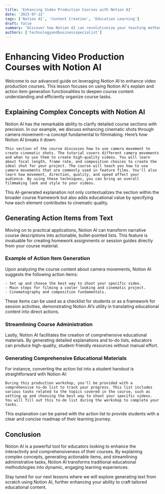 ```yaml
---
title: 'Enhancing Video Production Courses with Notion AI'
date: '2023-07-22'
tags: ['Notion AI', 'Content Creation', 'Education Learning']
draft: false
summary: 'Discover how Notion AI can revolutionize your teaching methods by adding depth to course content and streamlining administrative tasks.'
authors: ['technologyandbusinessspecialist']
---
```


# Enhancing Video Production Courses with Notion AI

Welcome to our advanced guide on leveraging Notion AI to enhance video production courses. This lesson focuses on using Notion AI's explain and action item generation functionalities to deepen course content understanding and efficiently organize course tasks.

## Explaining Complex Concepts with Notion AI

Notion AI has the remarkable ability to clarify detailed course sections with precision. In our example, we discuss enhancing cinematic shots through camera movement—a concept fundamental to filmmaking. Here’s how Notion AI breaks it down:

```plaintext
This section of the course discusses how to use camera movement to create cinematic shots. The tutorial covers different camera movements and when to use them to create high-quality videos. You will learn about focal length, frame rate, and composition choices to create the ideal shot for your project. The course will teach you how to use camera movements that are commonly used in feature films. You'll also learn how movement, direction, quality, and speed affect your audience. By using these techniques, you can bring an overall filmmaking look and style to your videos.
```

This AI-generated explanation not only contextualizes the section within the broader course framework but also adds educational value by specifying how each element contributes to cinematic quality.

## Generating Action Items from Text

Moving on to practical applications, Notion AI can transform narrative course descriptions into actionable, bullet-pointed lists. This feature is invaluable for creating homework assignments or session guides directly from your course material.

### Example of Action Item Generation

Upon analyzing the course content about camera movements, Notion AI suggests the following action items:

```plaintext
- Set up and choose the best way to shoot your specific video.
- Main steps for filming a cooler looking and cinematic project.
- Cinematography and composition fundamentals.
```

These items can be used as a checklist for students or as a framework for session activities, demonstrating Notion AI’s utility in translating educational content into direct actions.

### Streamlining Course Administration

Lastly, Notion AI facilitates the creation of comprehensive educational materials. By generating detailed explanations and to-do lists, educators can produce high-quality, student-friendly resources without manual effort.

### Generating Comprehensive Educational Materials

For instance, converting the action list into a student handout is straightforward with Notion AI:

```plaintext
During this production workshop, you'll be provided with a comprehensive to-do list to track your progress. This list includes various tasks related to the topics covered in the course, such as setting up and choosing the best way to shoot your specific videos. You will fill out this to-do list during the workshop to complete your tasks.
```

This explanation can be paired with the action list to provide students with a clear and concise roadmap of their learning journey.

## Conclusion

Notion AI is a powerful tool for educators looking to enhance the interactivity and comprehensiveness of their courses. By explaining complex concepts, generating actionable items, and streamlining administrative tasks, Notion AI transforms traditional educational methodologies into dynamic, engaging learning experiences.

Stay tuned for our next lessons where we will explore generating text from scratch using Notion AI, further enhancing your ability to craft tailored educational content.
